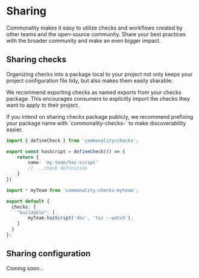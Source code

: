 
# Sharing
Commonality makes it easy to utilize checks and workflows created by other teams and the open-source community.
Share your best practices with the broader community and make an even bigger impact.


## Sharing checks

Organizing checks into a package local to your project not only keeps your project configuration file tidy, but also makes them easily sharable.

We recommend exporting checks as named exports from your checks package. This encourages consumers to explicitly import the checks they want to apply to their project.

<Callout type="info">
If you intend on sharing checks package publicly, we recommend prefixing your package name with `commonality-checks-` to make discoverability easier.
</Callout>

```ts filename="packages/commonality-checks-myteam/src/index.ts"
import { defineCheck } from 'commonality/checks';

export const hasScript = defineCheck(() => {
	return {
		name: 'my-team/has-script'
		// ...check definition
	}
})
```

```ts filename="commonality.config.ts"
import * myTeam from 'commonality-checks-myteam';

export default {
  checks: {
	"buildable": [
		myTeam.hasScript('dev', 'tsc --watch'),
  	]
  }
};
```

## Sharing configuration

<Callout emoji="🔜">
Coming soon...
</Callout>
